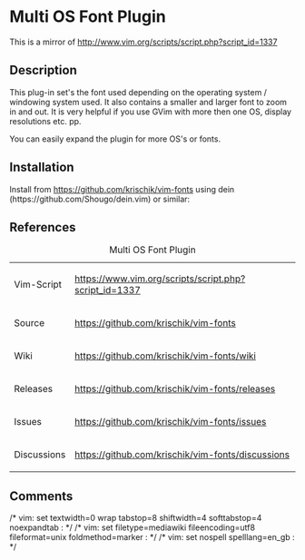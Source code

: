 = Multi OS Font Plugin =

This is a mirror of http://www.vim.org/scripts/script.php?script_id=1337

== Description ==

This plug-in set's the font used depending on the operating system / windowing system used. It also contains a smaller and larger font to zoom in and out. It is very helpful if you use GVim with more then one OS, display resolutions etc. pp.

You can easily expand the plugin for more OS's or fonts.

== Installation ==

Install from https://github.com/krischik/vim-fonts using dein (https://github.com/Shougo/dein.vim) or similar:

{{code|lang=vim|
call dein#begin('$HOME/vimfiles/bundles')
call dein#add('krischik/vim-fonts')
call dein#end()
call dein#install()
}}

== References ==

{|
|+ Multi OS Font Plugin
|-
| Vim-Script	|| https://www.vim.org/scripts/script.php?script_id=1337
|-
| Source	|| https://github.com/krischik/vim-fonts
|-
| Wiki		|| https://github.com/krischik/vim-fonts/wiki
|-
| Releases	|| https://github.com/krischik/vim-fonts/releases
|-
| Issues	|| https://github.com/krischik/vim-fonts/issues
|-
| Discussions	|| https://github.com/krischik/vim-fonts/discussions
|}

==Comments==

/* vim: set textwidth=0 wrap tabstop=8 shiftwidth=4 softtabstop=4 noexpandtab : */
/* vim: set filetype=mediawiki fileencoding=utf8 fileformat=unix foldmethod=marker : */
/* vim: set nospell spelllang=en_gb : */
